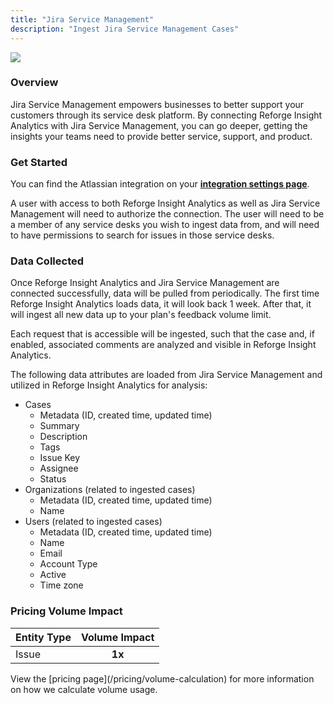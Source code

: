 ```yaml
---
title: "Jira Service Management"
description: "Ingest Jira Service Management Cases"
---
```


<Frame>
  <img src="/jira.png" style={{ width: "100%" }} />
</Frame>

### Overview

Jira Service Management empowers businesses to better support your customers through its service desk platform. By connecting Reforge Insight Analytics with Jira Service Management, you can go deeper, getting the insights your teams need to provide better service, support, and product.

### Get Started

You can find the Atlassian integration on your [**integration settings page**](https://insights.reforge.com/w/default/settings/integrations/atlassian).

A user with access to both Reforge Insight Analytics as well as Jira Service Management will need to authorize the connection. The user will need to be a member of any service desks you wish to ingest data from, and will need to have permissions to search for issues in those service desks.

### Data Collected

Once Reforge Insight Analytics and Jira Service Management are connected successfully, data will be pulled from periodically. The first time Reforge Insight Analytics loads data, it will look back 1 week. After that, it will ingest all new data up to your plan's feedback volume limit.

Each request that is accessible will be ingested, such that the case and, if enabled, associated comments are analyzed and visible in Reforge Insight Analytics.

The following data attributes are loaded from Jira Service Management and utilized in Reforge Insight Analytics for analysis:

- Cases
  - Metadata (ID, created time, updated time)
  - Summary
  - Description
  - Tags
  - Issue Key
  - Assignee
  - Status
- Organizations (related to ingested cases)
  - Metadata (ID, created time, updated time)
  - Name
- Users (related to ingested cases)
  - Metadata (ID, created time, updated time)
  - Name
  - Email
  - Account Type
  - Active
  - Time zone

### Pricing Volume Impact

| Entity Type | Volume Impact |
| :---------- | :-----------: |
| Issue       |    **1x**     |

<Info>
  View the [pricing page](/pricing/volume-calculation) for more information on
  how we calculate volume usage.
</Info>
